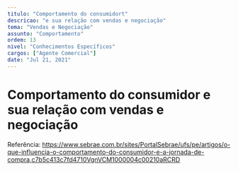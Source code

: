 ```yaml
---
titulo: "Comportamento do consumidort"
descricao: "e sua relação com vendas e negociação"
tema: "Vendas e Negociação"
assunto: "Comportamento"
ordem: 13
nivel: "Conhecimentos Específicos"
cargos: ["Agente Comercial"]
date: "Jul 21, 2021"
---
```


# Comportamento do consumidor e sua relação com vendas e negociação

Referência: https://www.sebrae.com.br/sites/PortalSebrae/ufs/pe/artigos/o-que-influencia-o-comportamento-do-consumidor-e-a-jornada-de-compra,c7b5c413c7fd4710VgnVCM1000004c00210aRCRD
